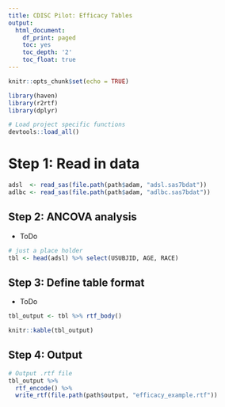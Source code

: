 ```yaml
---
title: CDISC Pilot: Efficacy Tables
output:
  html_document:
    df_print: paged
    toc: yes
    toc_depth: '2'
    toc_float: true
---
```


```r
knitr::opts_chunk$set(echo = TRUE)

library(haven)
library(r2rtf)
library(dplyr)

# Load project specific functions
devtools::load_all() 
```

# Step 1: Read in data

```r
adsl  <- read_sas(file.path(path$adam, "adsl.sas7bdat"))
adlbc <- read_sas(file.path(path$adam, "adlbc.sas7bdat"))
```

## Step 2: ANCOVA analysis

- ToDo 

```r
# just a place holder
tbl <- head(adsl) %>% select(USUBJID, AGE, RACE)
```

## Step 3: Define table format

- ToDo

```r
tbl_output <- tbl %>% rtf_body() 
```

```r
knitr::kable(tbl_output)
```

## Step 4: Output

```r
# Output .rtf file 
tbl_output %>%
  rtf_encode() %>%
  write_rtf(file.path(path$output, "efficacy_example.rtf"))
```




